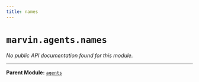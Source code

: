 ```yaml
---
title: names
---
```


# `marvin.agents.names`

*No public API documentation found for this module.*

---

**Parent Module:** [`agents`](marvin-agents)
